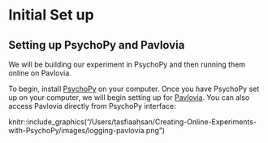 # Initial Set up


## Setting up PsychoPy and Pavlovia

We will be building our experiment in PsychoPy and then running them online on Pavlovia. 

To begin, install [PsychoPy](https://www.psychopy.org) on your computer. Once you have PsychoPy set up on your computer, we will begin setting up for [Pavlovia](https://www.pavlovia.org). You can also access Pavlovia directly from PsychoPy interface:

knitr::include_graphics("/Users/tasfiaahsan/Creating-Online-Experiments-with-PsychoPy/images/logging-pavlovia.png")






